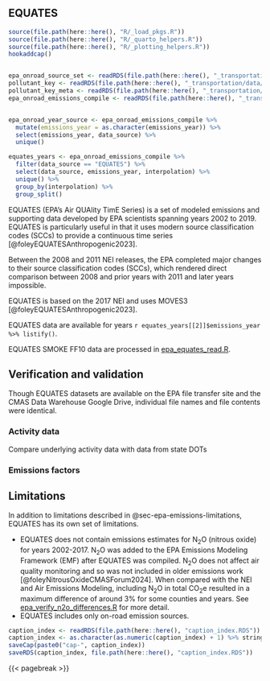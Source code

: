 ## EQUATES {#sec-epa-equates}
```r
source(file.path(here::here(), "R/_load_pkgs.R"))
source(file.path(here::here(), "R/_quarto_helpers.R"))
source(file.path(here::here(), "R/_plotting_helpers.R"))
hookaddcap()


epa_onroad_source_set <- readRDS(file.path(here::here(), "_transportation/data/epa_onroad_source_set.RDS"))
pollutant_key <- readRDS(file.path(here::here(), "_transportation/data/pollutant_key.RDS"))
pollutant_key_meta <- readRDS(file.path(here::here(), "_transportation/data/pollutant_key_meta.RDS"))
epa_onroad_emissions_compile <- readRDS(file.path(here::here(), "_transportation/data/epa_onroad_emissions_compile.RDS"))


epa_onroad_year_source <- epa_onroad_emissions_compile %>%
  mutate(emissions_year = as.character(emissions_year)) %>%
  select(emissions_year, data_source) %>%
  unique()

equates_years <- epa_onroad_emissions_compile %>%
  filter(data_source == "EQUATES") %>%
  select(data_source, emissions_year, interpolation) %>%
  unique() %>%
  group_by(interpolation) %>%
  group_split()
```

<!-- EQUATES official citation is foleyEQUATESAnthropogenic2023 -->

EQUATES (EPA’s Air QUAlity TimE Series) is a set of modeled emissions and supporting data developed by EPA scientists spanning years 2002 to 2019. EQUATES is particularly useful in that it uses modern source classification codes (SCCs) to provide a continuous time series [@foleyEQUATESAnthropogenic2023].

Between the 2008 and 2011 NEI releases, the EPA completed major changes to their source classification codes (SCCs), which rendered direct comparison between 2008 and prior years with 2011 and later years impossible.

EQUATES is based on the 2017 NEI and uses MOVES3 [@foleyEQUATESAnthropogenic2023]. 

EQUATES data are available for years `r equates_years[[2]]$emissions_year %>% listify()`.  

EQUATES SMOKE FF10 data are processed in [epa_equates_read.R](data-raw/epa_equates_read.R). 

## Verification and validation

Though EQUATES datasets are available on the EPA file transfer site and the CMAS Data Warehouse Google Drive, individual file names and file contents were identical.

### Activity data

Compare underlying activity data with data from state DOTs

### Emissions factors

## Limitations 

In addition to limitations described in @sec-epa-emissions-limitations, EQUATES has its own set of limitations.

- EQUATES does not contain emissions estimates for N~2~O (nitrous oxide) for years 2002-2017. N~2~O was added to the EPA Emissions Modeling Framework (EMF) after EQUATES was compiled. N~2~O does not affect air quality monitoring and so was not included in older emissions work [@foleyNitrousOxideCMASForum2024]. When compared with the NEI and Air Emissions Modeling, including N~2~O in total CO~2~e resulted in a maximum difference of around 3% for some counties and years. See [epa_verify_n2o_differences.R](data-raw/epa_verify_n2o_differences.R) for more detail. 
- EQUATES includes only on-road emission sources. 

```r
caption_index <- readRDS(file.path(here::here(), "caption_index.RDS"))
caption_index <- as.character(as.numeric(caption_index) + 1) %>% stringr::str_pad(width = 2, side = "left", pad = "0")
saveCap(paste0("cap-", caption_index))
saveRDS(caption_index, file.path(here::here(), "caption_index.RDS"))
```
{{< pagebreak >}}
